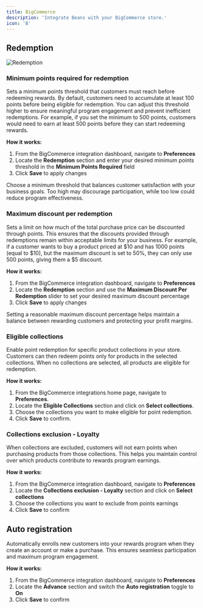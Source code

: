```yaml
---
title: BigCommerce
description: 'Integrate Beans with your BigCommerce store.'
icon: 'B'
---
```


## Redemption

<Frame>
  <img
    src="/assets/images/integrations/bigcommerce/redemption.webp"
    alt="Redemption"
    style={{ borderRadius: '0.5rem' }}
  />
</Frame>

### Minimum points required for redemption

Sets a minimum points threshold that customers must reach before redeeming rewards. By default, customers need to accumulate at least 100 points before being eligible for redemption. You can adjust this threshold higher to ensure meaningful program engagement and prevent inefficient redemptions. For example, if you set the minimum to 500 points, customers would need to earn at least 500 points before they can start redeeming rewards.

**How it works:**
1. From the BigCommerce integration dashboard, navigate to **Preferences**
2. Locate the **Redemption** section and enter your desired minimum points threshold in the **Minimum Points Required** field
3. Click **Save** to apply changes

<Tip>
Choose a minimum threshold that balances customer satisfaction with your business goals. Too high may discourage participation, while too low could reduce program effectiveness.
</Tip>

### Maximum discount per redemption

Sets a limit on how much of the total purchase price can be discounted through points. This ensures that the discounts provided through redemptions remain within acceptable limits for your business. For example, if a customer wants to buy a product priced at \$10 and has 1000 points (equal to \$10), but the maximum discount is set to 50%, they can only use 500 points, giving them a \$5 discount.

**How it works:** 
1. From the BigCommerce integration dashboard, navigate to **Preferences**
2. Locate the **Redemption** section and use the **Maximum Discount Per Redemption** slider to set your desired maximum discount percentage
3. Click **Save** to apply changes

<Tip>
Setting a reasonable maximum discount percentage helps maintain a balance between rewarding customers and protecting your profit margins.
</Tip>


### Eligible collections

Enable point redemption for specific product collections in your store. Customers can then redeem points only for products in the selected collections. When no collections are selected, all products are eligible for redemption.

**How it works:**

1. From the BigCommerce integrations home page, navigate to **Preferences**.
2. Locate the **Eligible Collections** section and click on **Select collections**.
3. Choose the collections you want to make eligible for point redemption.
4. Click **Save** to confirm.


### Collections exclusion - Loyalty

When collections are excluded, customers will not earn points when purchasing products from those collections. This helps you maintain control over which products contribute to rewards program earnings.

**How it works:**

1. From the BigCommerce integration dashboard, navigate to **Preferences**
2. Locate the **Collections exclusion - Loyalty** section and click on **Select collections**
3. Choose the collections you want to exclude from points earnings
4. Click **Save** to confirm


## Auto registration

Automatically enrolls new customers into your rewards program when they create an account or make a purchase. This ensures seamless participation and maximum program engagement.

**How it works:**
1. From the BigCommerce integration dashboard, navigate to **Preferences**
2. Locate the **Advance** section and switch the **Auto registration** toggle to **On**
3. Click **Save** to confirm
